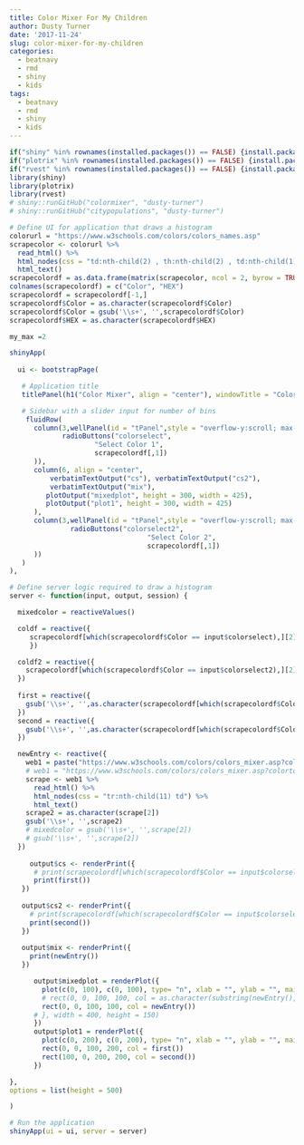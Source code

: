 ```yaml
---
title: Color Mixer For My Children
author: Dusty Turner
date: '2017-11-24'
slug: color-mixer-for-my-children
categories:
  - beatnavy
  - rmd
  - shiny
  - kids
tags:
  - beatnavy
  - rmd
  - shiny
  - kids
---
```


```r
if("shiny" %in% rownames(installed.packages()) == FALSE) {install.packages("shiny")}
if("plotrix" %in% rownames(installed.packages()) == FALSE) {install.packages("plotrix")}
if("rvest" %in% rownames(installed.packages()) == FALSE) {install.packages("rvest")}
library(shiny)
library(plotrix)
library(rvest)
# shiny::runGitHub("colormixer", "dusty-turner")
# shiny::runGitHub("citypopulations", "dusty-turner")

# Define UI for application that draws a histogram
colorurl = "https://www.w3schools.com/colors/colors_names.asp"
scrapecolor <- colorurl %>%
  read_html() %>%
  html_nodes(css = "td:nth-child(2) , th:nth-child(2) , td:nth-child(1) , th:nth-child(1)") %>%
  html_text()
scrapecolordf = as.data.frame(matrix(scrapecolor, ncol = 2, byrow = TRUE))
colnames(scrapecolordf) = c("Color", "HEX")
scrapecolordf = scrapecolordf[-1,]
scrapecolordf$Color = as.character(scrapecolordf$Color)
scrapecolordf$Color = gsub('\\s+', '',scrapecolordf$Color)
scrapecolordf$HEX = as.character(scrapecolordf$HEX)

my_max =2
```

```r
shinyApp(
  
  ui <- bootstrapPage(

   # Application title
   titlePanel(h1("Color Mixer", align = "center"), windowTitle = "Color Mixer by Dusty Turner"),

   # Sidebar with a slider input for number of bins
    fluidRow(
      column(3,wellPanel(id = "tPanel",style = "overflow-y:scroll; max-height: 600px",
             radioButtons("colorselect",
                     "Select Color 1",
                     scrapecolordf[,1])
      )),
      column(6, align = "center",
          verbatimTextOutput("cs"), verbatimTextOutput("cs2"),
          verbatimTextOutput("mix"),
         plotOutput("mixedplot", height = 300, width = 425), 
         plotOutput("plot1", height = 300, width = 425)
      ),
      column(3,wellPanel(id = "tPanel",style = "overflow-y:scroll; max-height: 600px",
               radioButtons("colorselect2",
                                  "Select Color 2",
                                  scrapecolordf[,1])
      ))
   )
),

# Define server logic required to draw a histogram
server <- function(input, output, session) {

  mixedcolor = reactiveValues()

  coldf = reactive({
     scrapecolordf[which(scrapecolordf$Color == input$colorselect),][2]
     })

  coldf2 = reactive({
    scrapecolordf[which(scrapecolordf$Color == input$colorselect2),][2]
  })
  
  first = reactive({
    gsub('\\s+', '',as.character(scrapecolordf[which(scrapecolordf$Color == input$colorselect),][2]))
  })
  second = reactive({
    gsub('\\s+', '',as.character(scrapecolordf[which(scrapecolordf$Color == input$colorselect2),][2]))
  })

  newEntry <- reactive({
    web1 = paste("https://www.w3schools.com/colors/colors_mixer.asp?colortop=%23", gsub('#',"",first()), "&NULL=Submit&colorbottom=%23", gsub('#',"",second()), sep = "")
    # web1 = "https://www.w3schools.com/colors/colors_mixer.asp?colortop=%23A52A2A&NULL=Submit&colorbottom=%23F0F8FF"
    scrape <- web1 %>%
      read_html() %>%
      html_nodes(css = "tr:nth-child(11) td") %>%
      html_text()
    scrape2 = as.character(scrape[2])
    gsub('\\s+', '',scrape2)
    # mixedcolor = gsub('\\s+', '',scrape[2])
    # gsub('\\s+', '',scrape[2])
  })
 
     output$cs <- renderPrint({
      # print(scrapecolordf[which(scrapecolordf$Color == input$colorselect),])
      print(first())
   })
   
   output$cs2 <- renderPrint({
     # print(scrapecolordf[which(scrapecolordf$Color == input$colorselect2),])
     print(second())
   })
   
   output$mix <- renderPrint({
     print(newEntry())
   })

      output$mixedplot = renderPlot({
        plot(c(0, 100), c(0, 100), type= "n", xlab = "", ylab = "", main = "Mixed Colors",axes=FALSE, frame.plot=FALSE)
        # rect(0, 0, 100, 100, col = as.character(substring(newEntry(),2)))  ## attempt at online publishing
        rect(0, 0, 100, 100, col = newEntry())  
      # }, width = 400, height = 150)
      })
      output$plot1 = renderPlot({
        plot(c(0, 200), c(0, 200), type= "n", xlab = "", ylab = "", main = "Color 1 and Color 2",axes=FALSE, frame.plot=FALSE)
        rect(0, 0, 100, 200, col = first())
        rect(100, 0, 200, 200, col = second())
      })

},
options = list(height = 500)

)
```








```r



# Run the application
shinyApp(ui = ui, server = server)



```